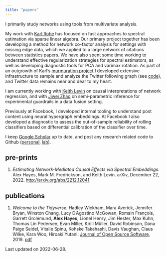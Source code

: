 ```yaml
---
title: "papers"
---
```


I primarily study networks using tools from multivariate analysis. 

My work with [Karl Rohe](http://pages.stat.wisc.edu/~karlrohe/) has focused on fast approaches to spectral estimation via sparse linear algebra. Our primary project together has been developing a method for network co-factor analysis for settings with missing edge data, which we applied to a large network of citations between statistics papers. We have also spent some time working to understand effective regularization strategies for spectral estimators, as well as developing diagnostic tools for PCA and varimax rotation. As part of an outgrowth of Karl's [murmuration project](https://murmuration.wisc.edu/) I developed extensive infrastructure to sample and analyze the Twitter following graph (see [code](../code)), and Twitter data remains near and dear to my heart.

I am currently working with [Keith Levin](https://pages.stat.wisc.edu/~kdlevin/) on causal interpretations of network regression, and with [Jiwei Zhao](https://biostat.wiscweb.wisc.edu/staff/zhao-jiwei/) on semi-parametric inference for experimental guardrails in a data fusion setting.

Previously at Facebook, I developed internal tooling to understand post content using neural hypergraph embeddings. At Facebook I also developed a diagnostic to assess the out-of-sample reliability of rolling classifiers based on differential calibration of the classifier over time.

I keep [Google Scholar](https://scholar.google.com/citations?hl=en&user=6g1T3WIAAAAJ) up to date, and post any research related code to Github ([personal](https://github.com/alexpghayes), [lab](https://github.com/rohelab)).

## pre-prints

1. *Estimating Network-Mediated Causal Effects via Spectral Embeddings*. Alex Hayes, Mark M. Fredrickson, and Keith Levin. arXiv, December 22, 2022. <http://arxiv.org/abs/2212.12041>.

## publications

1. *Welcome to the Tidyverse.* Hadley Wickham, Mara Averick, Jennifer Bryan, Winston Chang, Lucy D'Agostino McGowan, Romain François, Garrett Grolemund, **Alex Hayes**, Lionel Henry, Jim Hester, Max Kuhn, Thomas Lin Pedersen, Evan Miller, Kirill Müller, David Robinson, Dana Paige Seidel, Vitalie Spinu, Kohske Takahashi, Davis Vaughan, Claus Wilke, Kara Woo, Hiroaki Yutani. [Journal of Open Source Software](https://joss.theoj.org/papers/10.21105/joss.01686), 2019. [pdf](welcome-to-the-tidyverse.pdf)

Last updated on 2022-06-28.
